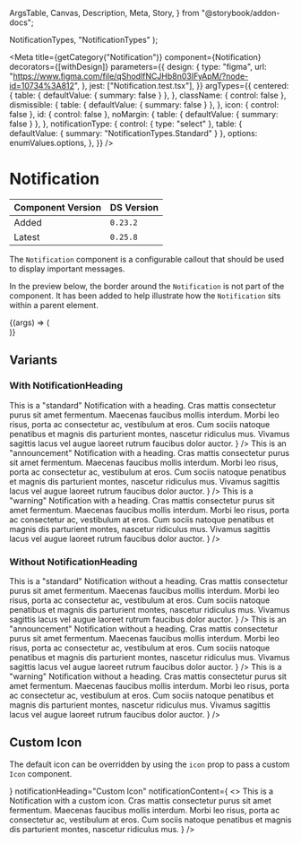   ArgsTable,
  Canvas,
  Description,
  Meta,
  Story,
} from "@storybook/addon-docs";


  NotificationTypes,
  "NotificationTypes"
);

<Meta
  title={getCategory("Notification")}
  component={Notification}
  decorators={[withDesign]}
  parameters={{
    design: {
      type: "figma",
      url: "https://www.figma.com/file/qShodlfNCJHb8n03IFyApM/?node-id=10734%3A812",
    },
    jest: ["Notification.test.tsx"],
  }}
  argTypes={{
    centered: {
      table: { defaultValue: { summary: false } },
    },
    className: { control: false },
    dismissible: {
      table: { defaultValue: { summary: false } },
    },
    icon: { control: false },
    id: { control: false },
    noMargin: {
      table: { defaultValue: { summary: false } },
    },
    notificationType: {
      control: { type: "select" },
      table: { defaultValue: { summary: "NotificationTypes.Standard" } },
      options: enumValues.options,
    },
  }}
/>

# Notification

| Component Version | DS Version |
| ----------------- | ---------- |
| Added             | `0.23.2`   |
| Latest            | `0.25.8`   |

<Description of={Notification} />

The `Notification` component is a configurable callout that should be used to
display important messages.

In the preview below, the border around the `Notification` is not part of the
component. It has been added to help illustrate how the `Notification` sits
within a parent element.

<Canvas>
  <Story
    name="Notification with Controls"
    args={{
      centered: false,
      className: undefined,
      dismissible: false,
      icon: undefined,
      id: "notification-id",
      noMargin: false,
      notificationHeading: "Notification Heading",
      notificationContent:
        "Cras mattis consectetur purus sit amet fermentum. Maecenas faucibus" +
        "mollis interdum. Morbi leo risus, porta ac consectetur ac, vestibulum" +
        "at eros. Cum sociis natoque penatibus et magnis dis parturient montes," +
        "nascetur ridiculus mus. Vivamus sagittis lacus vel augue laoreet" +
        "rutrum faucibus dolor auctor. Duis mollis, est non commodo luctus," +
        "nisi erat porttitor ligula.",
      notificationType: "NotificationTypes.Standard",
    }}
  >
    {(args) => (
      <div style={{ border: "1px solid #ccc" }}>
        <Notification
          {...args}
          notificationType={enumValues.getValue(args.notificationType)}
        />
      </div>
    )}
  </Story>
</Canvas>

<ArgsTable story="Notification with Controls" />

## Variants

### With NotificationHeading

<Canvas>
  <DSProvider>
    <Notification
      notificationHeading="Standard Notification"
      notificationContent={
        <>
          This is a "standard" Notification with a heading. Cras mattis
          consectetur purus sit amet fermentum. Maecenas faucibus mollis
          interdum. Morbi leo risus, porta ac consectetur ac, vestibulum at
          eros. Cum sociis natoque penatibus et magnis dis parturient montes,
          nascetur ridiculus mus. Vivamus sagittis lacus vel augue laoreet
          rutrum faucibus dolor auctor.
        </>
      }
    />
  </DSProvider>
</Canvas>

<Canvas>
  <DSProvider>
    <Notification
      notificationType={NotificationTypes.Announcement}
      notificationHeading="Announcement Notification"
      notificationContent={
        <>
          This is an "announcement" Notification with a heading. Cras mattis
          consectetur purus sit amet fermentum. Maecenas faucibus mollis
          interdum. Morbi leo risus, porta ac consectetur ac, vestibulum at
          eros. Cum sociis natoque penatibus et magnis dis parturient montes,
          nascetur ridiculus mus. Vivamus sagittis lacus vel augue laoreet
          rutrum faucibus dolor auctor.
        </>
      }
    />
  </DSProvider>
</Canvas>

<Canvas>
  <DSProvider>
    <Notification
      notificationType={NotificationTypes.Warning}
      notificationHeading="Warning Notification"
      notificationContent={
        <>
          This is a "warning" Notification with a heading. Cras mattis
          consectetur purus sit amet fermentum. Maecenas faucibus mollis
          interdum. Morbi leo risus, porta ac consectetur ac, vestibulum at
          eros. Cum sociis natoque penatibus et magnis dis parturient montes,
          nascetur ridiculus mus. Vivamus sagittis lacus vel augue laoreet
          rutrum faucibus dolor auctor.
        </>
      }
    />
  </DSProvider>
</Canvas>

### Without NotificationHeading

<Canvas>
  <DSProvider>
    <Notification
      notificationContent={
        <>
          This is a "standard" Notification without a heading. Cras mattis
          consectetur purus sit amet fermentum. Maecenas faucibus mollis
          interdum. Morbi leo risus, porta ac consectetur ac, vestibulum at
          eros. Cum sociis natoque penatibus et magnis dis parturient montes,
          nascetur ridiculus mus. Vivamus sagittis lacus vel augue laoreet
          rutrum faucibus dolor auctor.
        </>
      }
    />
  </DSProvider>
</Canvas>

<Canvas>
  <DSProvider>
    <Notification
      notificationType={NotificationTypes.Announcement}
      notificationContent={
        <>
          This is an "announcement" Notification without a heading. Cras mattis
          consectetur purus sit amet fermentum. Maecenas faucibus mollis
          interdum. Morbi leo risus, porta ac consectetur ac, vestibulum at
          eros. Cum sociis natoque penatibus et magnis dis parturient montes,
          nascetur ridiculus mus. Vivamus sagittis lacus vel augue laoreet
          rutrum faucibus dolor auctor.
        </>
      }
    />
  </DSProvider>
</Canvas>

<Canvas>
  <DSProvider>
    <Notification
      notificationType={NotificationTypes.Warning}
      notificationContent={
        <>
          This is a "warning" Notification without a heading. Cras mattis
          consectetur purus sit amet fermentum. Maecenas faucibus mollis
          interdum. Morbi leo risus, porta ac consectetur ac, vestibulum at
          eros. Cum sociis natoque penatibus et magnis dis parturient montes,
          nascetur ridiculus mus. Vivamus sagittis lacus vel augue laoreet
          rutrum faucibus dolor auctor.
        </>
      }
    />
  </DSProvider>
</Canvas>

## Custom Icon

The default icon can be overridden by using the `icon` prop to pass a custom `Icon` component.

<Canvas>
  <Story name="Custom Icons">
    <Notification
      icon={
        <Icon
          name={IconNames.Check}
          color={IconColors.SectionResearchSecondary}
        />
      }
      notificationHeading="Custom Icon"
      notificationContent={
        <>
          This is a Notification with a custom icon. Cras mattis consectetur
          purus sit amet fermentum. Maecenas faucibus mollis interdum. Morbi leo
          risus, porta ac consectetur ac, vestibulum at eros. Cum sociis natoque
          penatibus et magnis dis parturient montes, nascetur ridiculus mus.
        </>
      }
    />
  </Story>
</Canvas>
